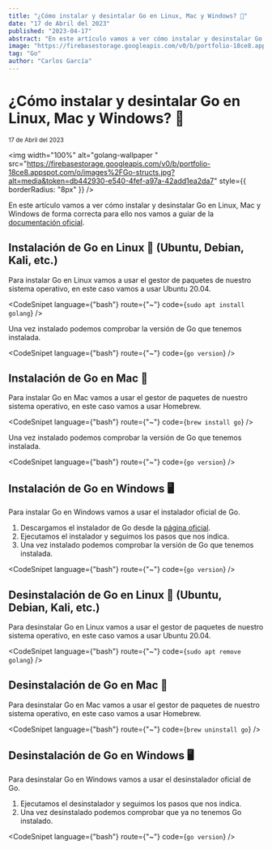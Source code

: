 ```yaml
---
title: "¿Cómo instalar y desintalar Go en Linux, Mac y Windows? 🤔"
date: "17 de Abril del 2023"
published: "2023-04-17"
abstract: "En este artículo vamos a ver cómo instalar y desinstalar Go en Linux, Mac y Windows de forma correcta y usando la forma oficial."
image: "https://firebasestorage.googleapis.com/v0/b/portfolio-18ce8.appspot.com/o/images%2FGo-structs.jpg?alt=media&token=db442930-e540-4fef-a97a-42add1ea2da7"
tag: "Go"
author: "Carlos García"
---
```


# ¿Cómo instalar y desintalar Go en Linux, Mac y Windows? 🤔

<small>17 de Abril del 2023</small>
<EditPost path="como-instalar-desinstalar-golang-linux-mac-windows" />

<img
  width="100%"
  alt="golang-wallpaper "
  src="https://firebasestorage.googleapis.com/v0/b/portfolio-18ce8.appspot.com/o/images%2FGo-structs.jpg?alt=media&token=db442930-e540-4fef-a97a-42add1ea2da7"
  style={{ borderRadius: "8px" }}
/>

En este artículo vamos a ver cómo instalar y desinstalar Go en Linux, Mac y Windows de forma correcta para ello nos vamos a guíar de la [documentación oficial](https://golang.org/doc/install).

## Instalación de Go en Linux 🐧 (Ubuntu, Debian, Kali, etc.)

Para instalar Go en Linux vamos a usar el gestor de paquetes de nuestro sistema operativo, en este caso vamos a usar Ubuntu 20.04.

<CodeSnipet language={"bash"} route={"~"} code={`sudo apt install golang`} />


Una vez instalado podemos comprobar la versión de Go que tenemos instalada.

<CodeSnipet language={"bash"} route={"~"} code={`go version`} />


## Instalación de Go en Mac 🍎

Para instalar Go en Mac vamos a usar el gestor de paquetes de nuestro sistema operativo, en este caso vamos a usar Homebrew.

<CodeSnipet language={"bash"} route={"~"} code={`brew install go`} />


Una vez instalado podemos comprobar la versión de Go que tenemos instalada.

<CodeSnipet language={"bash"} route={"~"} code={`go version`} />


## Instalación de Go en Windows 🖥️

Para instalar Go en Windows vamos a usar el instalador oficial de Go.

1. Descargamos el instalador de Go desde la [página oficial](https://golang.org/dl/).
2. Ejecutamos el instalador y seguimos los pasos que nos indica.
3. Una vez instalado podemos comprobar la versión de Go que tenemos instalada.

<CodeSnipet language={"bash"} route={"~"} code={`go version`} />

## Desinstalación de Go en Linux 🐧 (Ubuntu, Debian, Kali, etc.)

Para desinstalar Go en Linux vamos a usar el gestor de paquetes de nuestro sistema operativo, en este caso vamos a usar Ubuntu 20.04.

<CodeSnipet language={"bash"} route={"~"} code={`sudo apt remove golang`} />

## Desinstalación de Go en Mac 🍎

Para desinstalar Go en Mac vamos a usar el gestor de paquetes de nuestro sistema operativo, en este caso vamos a usar Homebrew.

<CodeSnipet language={"bash"} route={"~"} code={`brew uninstall go`} />

## Desinstalación de Go en Windows 🖥️

Para desinstalar Go en Windows vamos a usar el desinstalador oficial de Go.

1. Ejecutamos el desinstalador y seguimos los pasos que nos indica.
2. Una vez desinstalado podemos comprobar que ya no tenemos Go instalado.

<CodeSnipet language={"bash"} route={"~"} code={`go version`} />

